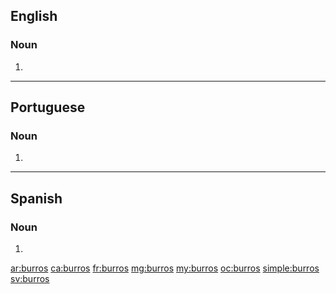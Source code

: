 ==English==

===Noun===
{{head|en|plural}}

# {{plural of|burro|lang=en|nocat=1}}

----

==Portuguese==

===Noun===
{{head|pt|plural}} {{m}}

# {{plural of|burro|lang=pt|nocat=1}}

----

==Spanish==

===Noun===
{{head|es|noun form|g=m-p}}

# {{plural of|nocat=1|burro|lang=es}}

[[ar:burros]]
[[ca:burros]]
[[fr:burros]]
[[mg:burros]]
[[my:burros]]
[[oc:burros]]
[[simple:burros]]
[[sv:burros]]